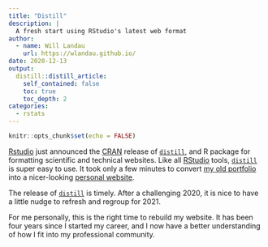 ```yaml
---
title: "Distill"
description: |
  A fresh start using RStudio's latest web format
author:
  - name: Will Landau 
    url: https://wlandau.github.io/
date: 2020-12-13
output:
  distill::distill_article:
    self_contained: false
    toc: true
    toc_depth: 2
categories:
  - rstats
---
```


```r
knitr::opts_chunk$set(echo = FALSE)
```

[Rstudio](https://rstudio.com/) just announced the [CRAN](https://cran.r-project.org) release of [`distill`](https://rstudio.github.io/distill/), and R package for formatting scientific and technical websites. Like all [RStudio](https://rstudio.com/) tools, [`distill`](https://rstudio.github.io/distill/) is super easy to use. It took only a few minutes to convert [my old portfolio](https://wlandau.github.io/portfolio2020) into a nicer-looking [personal website](https://wlandau.github.io/).

The release of [`distill`](https://rstudio.github.io/distill/) is timely. After a challenging 2020, it is nice to have a little nudge to refresh and regroup for 2021.

For me personally, this is the right time to rebuild my website. It has been four years since I started my career, and I now have a better understanding of how I fit into my professional community.
